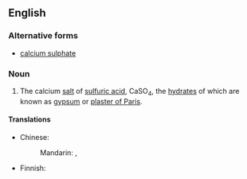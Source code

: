 ==English==

===Alternative forms===
* [[calcium sulphate]]

{{wikipedia}}
===Noun===
{{en-noun|sg=[[calcium]] [[sulfate]]|-}}

# {{inorganic compound}} The calcium [[salt]] of [[sulfuric acid]], CaSO<sub>4</sub>, the [[hydrate|hydrates]] of which are known as [[gypsum]] or [[plaster of Paris]].

====Translations====
{{trans-top|calcium salt of sulfuric acid}}
* Chinese:
*: Mandarin: {{t-|cmn|硫酸鈣|sc=Hani}}, {{t-|cmn|硫酸钙|tr=liúsuān'gài|sc=Hani}}
{{trans-mid}}
* Finnish: {{t-|fi|kalsiumsulfaatti}}
{{trans-bottom}}